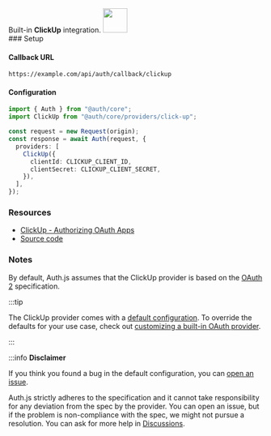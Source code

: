 <div
  style={{
    backgroundColor: "#24292f",
    display: "flex",
    justifyContent: "space-between",
    color: "#fff",
    padding: 16,
  }}
>
  <span>
    Built-in <b>ClickUp</b> integration.
  </span>
  <a href="https://clickup.com">
    <img
      style={{ display: "block" }}
      src="/img/providers/click-up.svg"
      height="48"
      width="48"
    />
  </a>
</div>
### Setup

#### Callback URL

```
https://example.com/api/auth/callback/clickup
```

#### Configuration

```ts
import { Auth } from "@auth/core";
import ClickUp from "@auth/core/providers/click-up";

const request = new Request(origin);
const response = await Auth(request, {
  providers: [
    ClickUp({
      clientId: CLICKUP_CLIENT_ID,
      clientSecret: CLICKUP_CLIENT_SECRET,
    }),
  ],
});
```

### Resources

- [ClickUp - Authorizing OAuth Apps](https://clickup.com/api/developer-portal/authentication#oauth-flow)
- [Source code](https://github.com/nextauthjs/next-auth/blob/main/packages/core/src/providers/click-up.ts)

### Notes

By default, Auth.js assumes that the ClickUp provider is
based on the [OAuth 2](https://www.rfc-editor.org/rfc/rfc6749.html) specification.

:::tip

The ClickUp provider comes with a [default configuration](https://github.com/nextauthjs/next-auth/blob/main/packages/core/src/providers/click-up.ts).
To override the defaults for your use case, check out [customizing a built-in OAuth provider](https://authjs.dev/guides/providers/custom-provider#override-default-options).

:::

:::info **Disclaimer**

If you think you found a bug in the default configuration, you can [open an issue](https://authjs.dev/new/provider-issue).

Auth.js strictly adheres to the specification and it cannot take responsibility for any deviation from
the spec by the provider. You can open an issue, but if the problem is non-compliance with the spec,
we might not pursue a resolution. You can ask for more help in [Discussions](https://authjs.dev/new/github-discussions).
